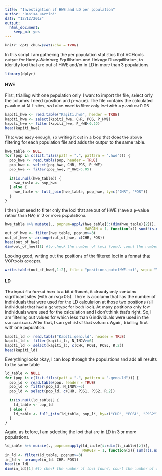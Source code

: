 ```yaml
---
title: "Investigation of HWE and LD per population"
author: "Denise Martini"
date: "12/12/2018"
output: 
  html_document: 
    keep_md: yes
---
```


```r
knitr::opts_chunk$set(echo = TRUE)
```

In this script I am gathering the per population statistics that VCFtools output for Hardy-Weinberg Equilibrium and Linkage Disequilibrium, to identify loci that are out of HWE and/or in LD in more than 3 populations. 

```r
library(dplyr)
```

#### HWE

First, trialling with one population only, I want to import the file, select only the columns I need (position and p-value). The file contains the calculated p-value at ALL sites, so I also need to filter only loci with a p-value<0.05.

```r
kapiti_hwe <- read.table("Kapiti.hwe", header = TRUE) 
kapiti_hwe <- select(kapiti_hwe, CHR, POS, P_HWE)
kapiti_hwe <- filter(kapiti_hwe, P_HWE<0.05)
head(kapiti_hwe)
```

That was easy enough, so writing it out in a loop that does the above filtering for each population file and adds the output to the same table.

```r
hwe_table <- NULL
for (pop in c(list.files(path = ".", pattern = ".hwe"))) {
  pop_hwe <- read.table(pop, header = TRUE)
  pop_hwe <- select(pop_hwe, CHR, POS, P_HWE)
  pop_hwe <- filter(pop_hwe, P_HWE<0.05)
  
  if(is.null(hwe_table)) {
    hwe_table <- pop_hwe
  } else {
    hwe_table <- full_join(hwe_table, pop_hwe, by=c("CHR", "POS"))
  }
}
```

I then just need to filter only the loci that are out of HWE (have a p-value rather than NA) in 3 or more populations. 

```r
hwe_table %>% mutate(., popnum=apply(hwe_table[3:(dim(hwe_table)[2])], 
                                     MARGIN = 1, function(x){ sum(!is.na(x)) })) -> hwe_table
out_of_hwe <- filter(hwe_table, popnum>=3)
out_of_hwe <- arrange(out_of_hwe, c(CHR, POS))
head(out_of_hwe)
dim(out_of_hwe)[1] #to check the number of loci found, count the number of rows
```

Looking good, writing out the positions of the filtered loci in a format that VCFtools accepts.

```r
write.table(out_of_hwe[,1:2], file = "positions_outofHWE.txt", sep = "\t", row.names = FALSE, col.names = FALSE, quote = FALSE)
```

#### LD

The input file format here is a bit different, it already only contains significant sites (with an rsq>0.5). There is a column that has the number of individuals that were used for the LD calculation at those two positions (all individuals that had a genotype for both loci). At many positions only few individuals were used for the calculation and I don't think that's right. So, I am filtering out values for which less than 6 individuals were used in the comparisons. After that, I can get rid of that column. Again, trialling first with one population.

```r
kapiti_ld <- read.table("Kapiti.geno.ld", header = TRUE)
kapiti_ld <- filter(kapiti_ld, N_INDV>=6)
kapiti_ld <- select(kapiti_ld, c(CHR, POS1, POS2, R.2))
head(kapiti_ld)
```

Everything looks okay, I can loop through the populations and add all results to the same table. 

```r
ld_table <- NULL
for (pop in c(list.files(path = ".", pattern = ".geno.ld"))) {
  pop_ld <- read.table(pop, header = TRUE)
  pop_ld <- filter(pop_ld, N_INDV>=6)
  pop_ld <- select(pop_ld, c(CHR, POS1, POS2, R.2))
  
  if(is.null(ld_table)) {
    ld_table <- pop_ld
  } else {
    ld_table <- full_join(ld_table, pop_ld, by=c("CHR", "POS1", "POS2"))
  }
}
```

Again, as before, I am selecting the loci that are in LD in 3 or more populations.

```r
ld_table %>% mutate(., popnum=apply(ld_table[4:(dim(ld_table)[2])], 
                                    MARGIN = 1, function(x){ sum(!is.na(x)) })) -> ld_table
in_ld <- filter(ld_table, popnum>=3)
in_ld <- arrange(in_ld, CHR, POS1)
head(in_ld)
dim(in_ld)[1] #to check the number of loci found, count the number of rows
```

